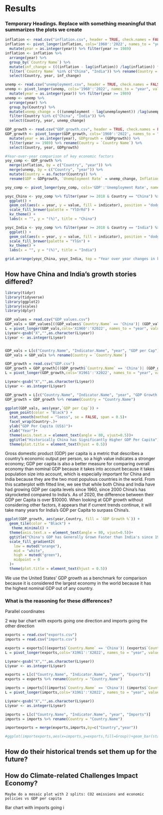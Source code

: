 # Results

### Temporary Headings. Replace with something meaningful that summarizes the plots we create

```r
inflation <- read.csv("inflation.csv", header = TRUE, check.names = FALSE)
inflation <- pivot_longer(inflation, cols='1960':'2022', names_to = "year", values_to = "inflation") %>%
  mutate(year = as.integer(year)) %>% filter(year >= 1989)
inflation <- inflation %>%
  arrange(year) %>%
  group_by(`Country Name`) %>%
  mutate(inf_change = (((inflation - lag(inflation)) /lag(inflation)) *100)) %>%
  filter(`Country Name` %in% c("China", "India")) %>% rename(Country = `Country Name`) %>%
  select(Country, year, inf_change)

unemp <- read.csv("unemployment.csv", header = TRUE, check.names = FALSE)
unemp <- pivot_longer(unemp, cols='1960':'2022', names_to = "year", values_to = "unemployment") %>%
  mutate(year = as.integer(year)) %>% filter(year >= 1989)
unemp <- unemp %>%
  arrange(year) %>%
  group_by(Country) %>%
  mutate(unemp_change = (((unemployment - lag(unemployment)) /lag(unemployment)) *100)) %>%
  filter(Country %in% c("China", "India")) %>%
  select(Country, year, unemp_change)

GDP_growth <- read.csv("GDP_growth.csv", header = TRUE, check.names = FALSE)
GDP_growth <- pivot_longer(GDP_growth, cols='1960':'2022', names_to = "year", values_to = "GDPgrowth") %>%
  mutate(year = as.integer(year), GDPgrowth = (GDPgrowth)) %>%
  filter(year >= 1989) %>% rename(Country = `Country Name`) %>%
  select(Country, year, GDPgrowth)

#Year-over-year comparison of key economic factors
yoy_comp <- GDP_growth %>%
  merge(inflation, by = c("Country", "year")) %>%
  merge(unemp, by = c("Country", "year")) %>%
  mutate(Country = as.factor(Country)) %>% 
  rename(GDP = GDPgrowth, `Unemployment Rate` = unemp_change, Inflation = inf_change)

yoy_comp <- pivot_longer(yoy_comp, cols='GDP':'Unemployment Rate', names_to = "indicator", values_to = "value")

yoyc_China <- yoy_comp %>% filter(year >= 2018 & Country == "China") %>%
  ggplot() +
  geom_col(aes(x = year, y = value, fill = indicator), position = "dodge") +
  scale_fill_brewer(palette = "YlOrRd") + 
  kv_theme() + 
  labs(x = "", y = "(%)", title = "China")

yoyc_India <- yoy_comp %>% filter(year >= 2018 & Country == "India") %>%
  ggplot() +
  geom_col(aes(x = year, y = value, fill = indicator), position = "dodge") +
  scale_fill_brewer(palette = "YlGn") + 
  kv_theme() + 
  labs(x = "", y = "(%)", title = "India")

grid.arrange(yoyc_China, yoyc_India, top = "Year over year changes in key economic indicators")

```

## How have China and India's growth stories differed?
```r
library(tidyr)
library(tidyverse)
library(ggplot2)
library(scales)
library(dplyr)

GDP_values = read.csv("GDP_values.csv")
GDP_vals = GDP_values[((GDP_values$`Country.Name` == 'China')| (GDP_values$`Country.Name` == 'India')), ]
L = pivot_longer(GDP_vals,cols='X1960':'X2022', names_to = "year", values_to = "GDP per Cap")
L$year<-gsub("X","",as.character(L$year))
L$year <- as.integer(L$year)


GDP_vals = L[c("Country.Name", "Indicator.Name", "year", "GDP per Cap")]
GDP_vals = GDP_vals %>% rename(Country = `Country.Name`)

GDP_growth = read.csv("GDP.csv")
GDP_growth = GDP_growth[((GDP_growth$`Country.Name` == 'China')| (GDP_growth$`Country.Name` == 'India')) |  (GDP_growth$`Country.Name` == 'United States'), ]
L = pivot_longer(GDP_growth,cols='X1961':'X2022', names_to = "year", values_to = "GDP Growth %")

L$year<-gsub("X","",as.character(L$year))
L$year <- as.integer(L$year)

GDP_growth = L[c("Country.Name", "Indicator.Name", "year", "GDP Growth %")]
GDP_growth = GDP_growth %>% rename(Country = "Country.Name")
```

```r
ggplot(GDP_vals, aes(year,`GDP per Cap`)) +
  geom_point(color = "Black") +
  stat_smooth(method = "loess", se = FALSE, span = 0.5)+
  facet_wrap(Country~.)+
  ylab("GDP Per Capita (US$)")+
  xlab("Year")+ 
  theme(axis.text.x = element_text(angle = 80, vjust=0.5))+
  ggtitle("Historically China has Significantly Higher GDP Per Capita")+ 
  theme(plot.title = element_text(hjust = 0.5))
```
Gross domestic product (GDP) per capita is a metric that describes a country's economic output per person, so a high value indicates a stronger economy; GDP per capita is also a better measure for comparing overall economy than nominal GDP because it takes into account because it takes population size into account, which is especially important for China and India because they are the two most populous countries in the world. From this scatterplot with fitted line, we see that while both China and India have had growing GDP per capita levels since 1960, since 2000 China's has skyrocketed compared to India's. As of 2020, the difference between their GDP per Capita is over $10000. When looking at GDP growth without considering other factors, it appears that if current trends continue, it will take many years for India's GDP per Capita to surpass China's.


```r
ggplot(GDP_growth, aes(year,Country, fill = `GDP Growth %`)) +
  geom_tile(color = "Black") +
   theme_minimal() +
  theme(axis.text.x = element_text(angle = 80, vjust=0.5))+
  ggtitle("China's GDP has Generally Grown Faster than India's since 1960")+ 
  scale_fill_gradient2(
    low = muted("orange"),
    mid = "white",
    high = muted("green"),
    midpoint = 0
  )+
  theme(plot.title = element_text(hjust = 0.5))
```
We use the United States' GDP growth as a benchmark for comparison because it is considered the largest economy in the world because it has the highest nominal GDP out of any country.


### What is the reasoning for these differences?
Parallel coordinates

2 way bar chart with exports going one direction and imports going the other direction

```r
exports = read.csv("exports.csv")
imports = read.csv("imports.csv")

exports = exports[((exports$`Country.Name` == 'China')| (exports$`Country.Name` == 'India')), ]
L = pivot_longer(exports,cols='X1961':'X2022', names_to = "year", values_to = "Exports")

L$year<-gsub("X","",as.character(L$year))
L$year <- as.integer(L$year)

exports = L[c("Country.Name", "Indicator.Name", "year", "Exports")]
exports = exports %>% rename(Country = "Country.Name")

imports = imports[((imports$`Country.Name` == 'China')| (imports$`Country.Name` == 'India')), ]
L = pivot_longer(imports,cols='X1961':'X2022', names_to = "year", values_to = "Imports")

L$year<-gsub("X","",as.character(L$year))
L$year <- as.integer(L$year)

imports = L[c("Country.Name", "Indicator.Name", "year", "Imports")]
imports = imports %>% rename(Country = "Country.Name")

importexports = merge(exports,imports,by=c("Country","year"))
```

```r


#ggplot(importexports,aes(x=imports,y=exports,fill=Group))+geom_bar(stat="identity")+coord_flip()
```
## How do their historical trends set them up for the future?


## How do Climate-related Challenges Impact Economy?
    Maybe do a mosaic plot with 2 splits: CO2 emissions and economic policies vs GDP per capita
    
    
Bar chart with imports going i
